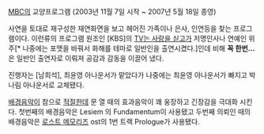 [[MBC]]의 교양프로그램 (2003년 11월 7일 시작 ~ 2007년 5월 18일 종영)

사연을 토대로 재구성한 재연화면을 보고 헤어진 가족이나 은사, 인연등을 찾는 프로그램이다. 이런류의 프로그램 원조인 [KBS]의 [[TV는 사랑을 싣고]]가 저명인사나 연예인 위주[* 나중에는 포맷을 바꿔서 화해를 테마로 일반인을 출연시켰다.]인데 비해 '''꼭 한번...'''은 일반인 출연자로 이뤄져 공감과 감동을 이끌어 냈다.
 
진행자는 [남희석], 최윤영 아나운서가 맡았다가 나중에는 최윤영 아나운서가 빠지고 박나림 아나운서로 교체됐다.

[[배경음악]]이 참으로 [[적절]]한데 문 열 때의 효과음악이 꽤 웅장하고 긴장감을 극대화 시킨다. 첫번째의 배경음악은 Lesiem 의 Fundamentum이 사용됐고 두번째 의뢰인 때의 배경음악은 [[로스트 메모리즈]] ost의 1번 트랙 Prologue가 사용됐다.

